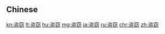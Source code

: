 {{also|盜竊}}
==Chinese==
{{zh-see|盜竊}}

[[kn:盗窃]]
[[lt:盗窃]]
[[hu:盗窃]]
[[mg:盗窃]]
[[ja:盗窃]]
[[ru:盗窃]]
[[chr:盗窃]]
[[zh:盗窃]]